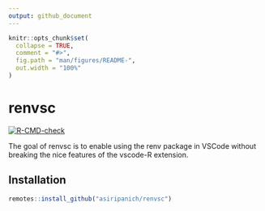 ```yaml
---
output: github_document
---
```


<!-- README.md is generated from README.Rmd. Please edit that file -->

```r
knitr::opts_chunk$set(
  collapse = TRUE,
  comment = "#>",
  fig.path = "man/figures/README-",
  out.width = "100%"
)
```

# renvsc

<!-- badges: start -->
[![R-CMD-check](https://github.com/asiripanich/renvsc/workflows/R-CMD-check/badge.svg)](https://github.com/asiripanich/renvsc/actions)
<!-- badges: end -->

The goal of renvsc is to enable using the renv package in VSCode without breaking the nice features of the vscode-R extension.

## Installation

``` r
remotes::install_github("asiripanich/renvsc")
```
